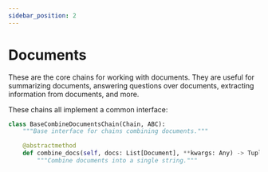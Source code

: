 ```yaml
---
sidebar_position: 2
---
```

# Documents

These are the core chains for working with documents. They are useful for summarizing documents, answering questions over documents, extracting information from documents, and more.

These chains all implement a common interface:

```python
class BaseCombineDocumentsChain(Chain, ABC):
    """Base interface for chains combining documents."""

    @abstractmethod
    def combine_docs(self, docs: List[Document], **kwargs: Any) -> Tuple[str, dict]:
        """Combine documents into a single string."""

```

<DocCardList />
